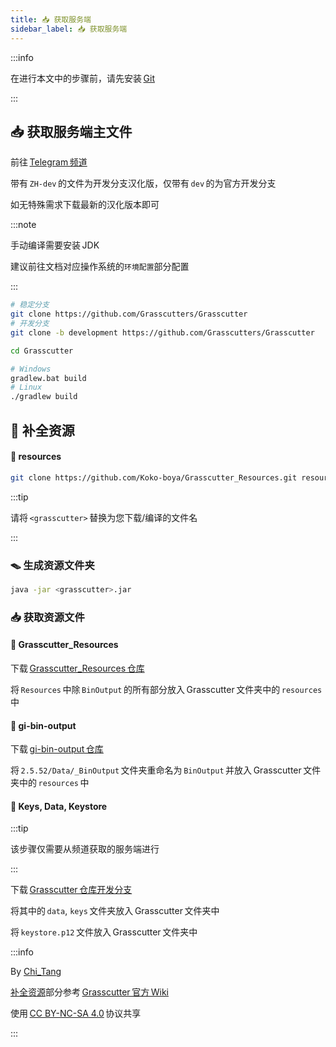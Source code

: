 ```yaml
---
title: 📥 获取服务端
sidebar_label: 📥 获取服务端
---
```


:::info

在进行本文中的步骤前，请先安装 [Git](https://git-scm.com/downloads)

:::

## 📥 获取服务端主文件


<Tabs>
<TabItem value="telegram" label="✈ 从频道获取 (推荐)">

前往 [Telegram 频道](https://t.me/genkitCN)

带有 `ZH-dev` 的文件为开发分支汉化版，仅带有 `dev` 的为官方开发分支

如无特殊需求下载最新的汉化版本即可

</TabItem>
<TabItem value="build-self" label="⚒ 从源码手动编译">

:::note

手动编译需要安装 JDK

建议前往文档对应操作系统的`环境配置`部分配置

:::

```bash title="获取服务端源码"
# 稳定分支
git clone https://github.com/Grasscutters/Grasscutter
# 开发分支
git clone -b development https://github.com/Grasscutters/Grasscutter
```

```bash title="进入源码目录"
cd Grasscutter
```

```bash title="编译服务端"
# Windows
gradlew.bat build
# Linux
./gradlew build
```

</TabItem>
</Tabs>

## 🧰 补全资源


<Tabs>
<TabItem value="fast" label="快速安装" default>

#### 📮 resources

```bash
git clone https://github.com/Koko-boya/Grasscutter_Resources.git resources
```

</TabItem>
<TabItem value="manual" label="手动安装">

:::tip

请将 `<grasscutter>` 替换为您下载/编译的文件名

:::

### 🪤 生成资源文件夹

```bash
java -jar <grasscutter>.jar
```

### 📥 获取资源文件

#### 📮 Grasscutter_Resources

下载 [Grasscutter_Resources 仓库](https://github.com/Koko-boya/Grasscutter_Resources)

将 `Resources` 中除 `BinOutput` 的所有部分放入 Grasscutter 文件夹中的 `resources` 中

#### 📮 gi-bin-output

下载 [gi-bin-output 仓库](https://github.com/spencerbonilla/gi-bin-output)

将 `2.5.52/Data/_BinOutput` 文件夹重命名为 `BinOutput` 并放入 Grasscutter 文件夹中的 `resources` 中

</TabItem>

</Tabs>

#### 🔑 Keys, Data, Keystore

:::tip

该步骤仅需要从频道获取的服务端进行

:::

下载 [Grasscutter 仓库开发分支](https://github.com/Grasscutters/Grasscutter/tree/development)

将其中的 `data`, `keys` 文件夹放入 Grasscutter 文件夹中

将 `keystore.p12` 文件放入 Grasscutter 文件夹中

:::info

By [Chi_Tang](https://www.chitang.tech)

[补全资源](#补全资源)部分参考 [Grasscutter 官方 Wiki](https://github.com/Grasscutters/Grasscutter/wiki/Running#starting-the-server)

使用 [CC BY-NC-SA 4.0](https://creativecommons.org/licenses/by-nc-sa/4.0/) 协议共享

:::
